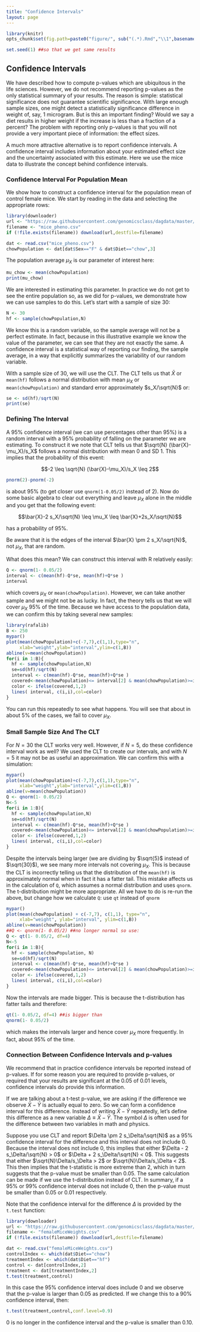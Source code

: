 ```yaml
---
title: "Confidence Intervals"
layout: page
---
```


```r
library(knitr)
opts_chunk$set(fig.path=paste0("figure/", sub("(.*).Rmd","\\1",basename(knitr:::knit_concord$get('infile'))), "-"))
```


```r
set.seed(1) ##so that we get same results
```


## Confidence Intervals

We have described how to compute p-values which are ubiquitous in the life sciences. However, we do not recommend reporting p-values as the only statistical summary of your results. The reason is simple: statistical significance does not guarantee scientific significance. With large enough sample sizes, one might detect a statistically significance difference in weight of, say, 1 microgram. But is this an important finding? Would we say a diet results in higher weight if the increase is less than a fraction of a percent? The problem with reporting only p-values is that you will not provide a very important piece of information: the effect sizes.

A much more attractive alternative is to report confidence intervals. A confidence interval includes information about your estimated effect size and the uncertainty associated with this estimate. Here we use the mice data to illustrate the concept behind confidence intervals.

### Confidence Interval For Population Mean

We show how to construct a confidence interval for the population mean of control female mice. 
We start by reading in the data and selecting the appropriate rows:

```r
library(downloader)
url <- "https://raw.githubusercontent.com/genomicsclass/dagdata/master/inst/extdata/mice_pheno.csv"
filename <- "mice_pheno.csv"
if (!file.exists(filename)) download(url,destfile=filename)
```

```r
dat <- read.csv("mice_pheno.csv")
chowPopulation <- dat[dat$Sex=="F" & dat$Diet=="chow",3]
```

The population average $\mu_X$ is our parameter of interest here:

```r
mu_chow <- mean(chowPopulation)
print(mu_chow)
```

We are interested in estimating this parameter. In practice we do not get to see the entire population so, as we did for p-values, we demonstrate how we can use samples to do this. Let's start with a sample of size 30:

```r
N <- 30
hf <- sample(chowPopulation,N)
```

We know this is a random variable, so the sample average will not be a perfect estimate. In fact, because in this illustrative example we know the value of the parameter, we can see that they are not exactly the same. A confidence interval is a statistical way of reporting our finding, the sample average, in a way that explicitly summarizes the variability of our random variable.

With a sample size of 30, we will use the CLT. The CLT tells us that $\bar{X}$ or `mean(hf)` follows a normal distribution with mean $\mu_X$ or `mean(chowPopulation)` and standard error approximately  $s_X/\sqrt{N}$ or:

```r
se <- sd(hf)/sqrt(N)
print(se)
```

<a name="interval"></a>

### Defining The Interval

A 95% confidence interval (we can use percentages other than 95%) is a random interval with a 95% probability of falling on the parameter we are estimating. To construct it we note that CLT tells us that $\sqrt{N} (\bar{X}-\mu_X)/s_X$ follows a normal distribution with mean 0 and SD 1. This implies that the probability of this event:

$$-2 \leq \sqrt{N} (\bar{X}-\mu_X)/s_X \leq 2$$  

```r
pnorm(2)-pnorm(-2)
```

is about 95% (to get closer use `qnorm(1-0.05/2)` instead of 2). Now do some basic algebra to clear out everything and leave $\mu_X$ alone in the middle and you get that the following event:

$$\bar{X}-2 s_X/\sqrt{N} \leq \mu_X \leq \bar{X}+2s_X/\sqrt{N}$$  

has a probability of 95%. 

Be aware that it is the edges of the interval $\bar{X} \pm 2 s_X/\sqrt{N}$, not $\mu_X$, that are random. 


What does this mean? We can construct this interval with R relatively easily:
```r
Q <- qnorm(1- 0.05/2)
interval <- c(mean(hf)-Q*se, mean(hf)+Q*se )
interval
```

which covers $\mu_X$ or `mean(chowPopulation)`. However, we can take another sample and we might not be as lucky. In fact, the theory tells us that we will cover $\mu_X$ 95% of the time. Because we have access to the population data, we can confirm this by taking several new samples:

```r
library(rafalib)
B <- 250
mypar()
plot(mean(chowPopulation)+c(-7,7),c(1,1),type="n",
     xlab="weight",ylab="interval",ylim=c(1,B))
abline(v=mean(chowPopulation))
for(i in 1:B){
  hf <- sample(chowPopulation,N)
  se=sd(hf)/sqrt(N)
  interval <- c(mean(hf)-Q*se, mean(hf)+Q*se )
  covered<-mean(chowPopulation)<= interval[2] & mean(chowPopulation)>=interval[1]
  color <- ifelse(covered,1,2)
  lines( interval, c(i,i),col=color)
}
```

You can run this repeatedly to see what happens. You will see that about in about 5% of the cases, we fail to cover $\mu_X$.

<a name="smallsample"></a>

### Small Sample Size And The CLT

For $N=30$ the CLT works very well. However, if $N=5$, do these confidence interval work as well? We used the CLT to create our intervals, and with $N=5$ it may not be as useful an approximation. We can confirm this with a simulation:


```r
mypar()
plot(mean(chowPopulation)+c(-7,7),c(1,1),type="n",
     xlab="weight",ylab="interval",ylim=c(1,B))
abline(v=mean(chowPopulation))
Q <- qnorm(1- 0.05/2)
N<-5
for(i in 1:B){
  hf <- sample(chowPopulation,N)
  se=sd(hf)/sqrt(N)
  interval <- c(mean(hf)-Q*se, mean(hf)+Q*se )
  covered<-mean(chowPopulation)<= interval[2] & mean(chowPopulation)>=interval[1]
  color <- ifelse(covered,1,2)
  lines( interval, c(i,i),col=color)
}
```

Despite the intervals being larger (we are dividing by $\sqrt{5}$ instead of $\sqrt{30}$), we see many more intervals not covering $\mu_X$. This is because the CLT is incorrectly telling us that the distribution of the `mean(hf)` is approximately normal when in fact it has a fatter tail. This mistake affects us in the calculation of `Q`, which assumes a normal distribution and uses `qnorm`. The t-distribution might be more appropriate. All we have to do is re-run the above, but change how we calculate `Q`: use `qt` instead of `qnorm`


```r
mypar()
plot(mean(chowPopulation) + c(-7,7), c(1,1), type="n",
     xlab="weight", ylab="interval", ylim=c(1,B))
abline(v=mean(chowPopulation))
##Q <- qnorm(1- 0.05/2) ##no longer normal so use:
Q <- qt(1- 0.05/2, df=4)
N<-5
for(i in 1:B){
  hf <- sample(chowPopulation, N)
  se=sd(hf)/sqrt(N)
  interval <- c(mean(hf)-Q*se, mean(hf)+Q*se )
  covered<-mean(chowPopulation)<= interval[2] & mean(chowPopulation)>=interval[1]
  color <- ifelse(covered,1,2)
  lines( interval, c(i,i),col=color)
}
```

Now the intervals are made bigger. This is because the t-distribution has fatter tails and therefore:
```r
qt(1- 0.05/2, df=4) ##is bigger than 
qnorm(1- 0.05/2)
```

which makes the intervals larger and hence cover $\mu_X$ more frequently. In fact, about 95% of the time.


### Connection Between Confidence Intervals and p-values

We recommend that in practice confidence intervals be reported instead of p-values. If for some reason you are required to provide p-values, or required that your results are significant at the 0.05 of 0.01 levels, confidence intervals do provide this information. 

If we are talking about a t-test p-value, we are asking if the difference we observe $\bar{X} - \bar{Y}$ is actually equal to zero. So we can form a confidence interval for this difference. Instead of writing $\bar{X} - \bar{Y}$ repeatedly, let's define this difference as a new variable $\Delta \equiv \bar{X} - \bar{Y}$. The symbol $\Delta$ is often used for the difference between two variables in math and physics. 

Suppose you use CLT and report $\Delta \pm 2 s_\Delta/\sqrt{N}$ as a 95% confidence interval for the difference and this interval does not include 0. Because the interval does not include 0, this implies that either $\Delta - 2 s_\Delta/\sqrt{N}  > 0$ or $\Delta + 2 s_\Delta/\sqrt{N} < 0$. This suggests that either $\sqrt{N}\Delta/s_\Delta > 2$ or $\sqrt{N}\Delta/s_\Delta < 2$.  This then implies that the t-statistic is more extreme than 2, which in turn suggests that the p-value must be smaller than 0.05. The same calculation can be made if we use the t-distribution instead of CLT. In summary, if a 95% or 99% confidence interval does not include 0, then the p-value must be smaller than 0.05 or 0.01 respectively.

Note that the confidence interval for the difference $\Delta$ is provided by the `t.test` function:

```r
library(downloader)
url <- "https://raw.githubusercontent.com/genomicsclass/dagdata/master/inst/extdata/femaleMiceWeights.csv"
filename <- "femaleMiceWeights.csv"
if (!file.exists(filename)) download(url,destfile=filename)
```

```r
dat <- read.csv("femaleMiceWeights.csv")
controlIndex <- which(dat$Diet=="chow")
treatmentIndex <- which(dat$Diet=="hf")
control <- dat[controlIndex,2]
treatment <- dat[treatmentIndex,2]
t.test(treatment,control)
```


In this case the 95% confidence interval does include 0 and we observe that the p-value is larger than 0.05 as predicted. If we change this to a 90% confidence interval, then:

```r
t.test(treatment,control,conf.level=0.9)
```

0 is no longer in the confidence interval and the p-value is smaller than 0.10.


